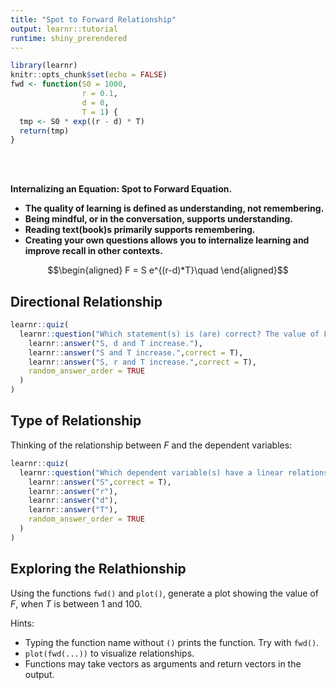 ```yaml
---
title: "Spot to Forward Relationship"
output: learnr::tutorial
runtime: shiny_prerendered
---
```


```r
library(learnr)
knitr::opts_chunk$set(echo = FALSE)
fwd <- function(S0 = 1000,
                r = 0.1,
                d = 0,
                T = 1) {
  tmp <- S0 * exp((r - d) * T)
  return(tmp)
}
```

<br>
<br>

**Internalizing an Equation: Spot to Forward Equation.**

+ **The quality of learning is defined as understanding, not remembering.**
+ **Being mindful, or in the conversation, supports understanding.**
+ **Reading text(book)s primarily supports remembering.**
+ **Creating your own questions allows you to internalize learning and improve recall in other contexts.**

$$\begin{aligned}
F = S e^{(r-d)*T}\quad
\end{aligned}$$

## Directional Relationship

```r
learnr::quiz(
  learnr::question("Which statement(s) is (are) correct? The value of F increases when:",
    learnr::answer("S, d and T increase."),
    learnr::answer("S and T increase.",correct = T),
    learnr::answer("S, r and T increase.",correct = T),
    random_answer_order = TRUE
  )
)
```

## Type of Relationship

Thinking of the relationship between $F$ and the dependent variables:

```r
learnr::quiz(
  learnr::question("Which dependent variable(s) have a linear relationship to F?",
    learnr::answer("S",correct = T),
    learnr::answer("r"),
    learnr::answer("d"),
    learnr::answer("T"),
    random_answer_order = TRUE
  )
)
```

## Exploring the Relathionship

Using the functions `fwd()` and `plot()`, generate a plot showing the value of $F$, when $T$ is between 1 and 100. 

Hints:

+ Typing the function name without `()` prints the function. Try with `fwd()`.
+ `plot(fwd(...))` to visualize relationships.
+ Functions may take vectors as arguments and return vectors in the output.

```r

```
